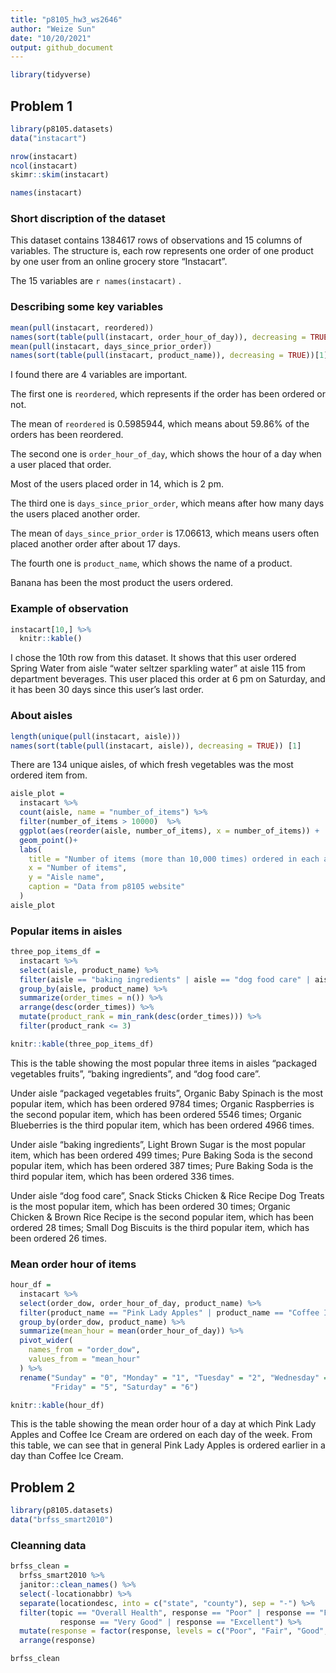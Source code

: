```yaml
---
title: "p8105_hw3_ws2646"
author: "Weize Sun"
date: "10/20/2021"
output: github_document
---
```


```r
library(tidyverse)
```


## Problem 1

```r
library(p8105.datasets)
data("instacart")
```

```r
nrow(instacart)
ncol(instacart)
skimr::skim(instacart)
```

```r
names(instacart)
```


### Short discription of the dataset

This dataset contains 1384617 rows of observations and 15 columns of variables. The structure is, each row represents one order of one product by one user from an online grocery store "Instacart".

The 15 variables are `r names(instacart)` .

### Describing some key variables

```r
mean(pull(instacart, reordered))
names(sort(table(pull(instacart, order_hour_of_day)), decreasing = TRUE))[1]
mean(pull(instacart, days_since_prior_order))
names(sort(table(pull(instacart, product_name)), decreasing = TRUE))[1]
```
I found there are 4 variables are important.

The first one is `reordered`, which represents if the order has been ordered or not.

The mean of `reordered` is 0.5985944, which means about 59.86% of the orders has been reordered.

The second one is `order_hour_of_day`, which shows the hour of a day when a user placed that order.

Most of the users placed order in 14, which is 2 pm.

The third one is `days_since_prior_order`, which means after how many days the users placed another order.

The mean of `days_since_prior_order` is 17.06613, which means users often placed another order after about 17 days.

The fourth one is `product_name`, which shows the name of a product.

Banana has been the most product the users ordered.

### Example of observation

```r
instacart[10,] %>% 
  knitr::kable()
```
I chose the 10th row from this dataset. It shows that this user ordered Spring Water from aisle "water seltzer sparkling water" at aisle 115 from department beverages. This user placed this order at 6 pm on Saturday, and it has been 30 days since this user's last order.

### About aisles

```r
length(unique(pull(instacart, aisle)))
names(sort(table(pull(instacart, aisle)), decreasing = TRUE)) [1]
```
There are 134 unique aisles, of which fresh vegetables was the most ordered item from.

```r
aisle_plot = 
  instacart %>% 
  count(aisle, name = "number_of_items") %>% 
  filter(number_of_items > 10000)  %>% 
  ggplot(aes(reorder(aisle, number_of_items), x = number_of_items)) +
  geom_point()+
  labs(
    title = "Number of items (more than 10,000 times) ordered in each aisle",
    x = "Number of items",
    y = "Aisle name",
    caption = "Data from p8105 website"
  )
aisle_plot
```

### Popular items in aisles

```r
three_pop_items_df = 
  instacart %>% 
  select(aisle, product_name) %>% 
  filter(aisle == "baking ingredients" | aisle == "dog food care" | aisle == "packaged vegetables fruits") %>%           
  group_by(aisle, product_name) %>%
  summarize(order_times = n()) %>%
  arrange(desc(order_times)) %>%
  mutate(product_rank = min_rank(desc(order_times))) %>% 
  filter(product_rank <= 3)

knitr::kable(three_pop_items_df)
```

This is the table showing the most popular three items in aisles "packaged vegetables fruits", "baking ingredients", and "dog food care".

Under aisle "packaged vegetables fruits", Organic Baby Spinach is the most popular item, which has been ordered 9784 times; Organic Raspberries is the second popular item, which has been ordered 5546 times; Organic Blueberries is the third popular item, which has been ordered 4966 times.

Under aisle "baking ingredients", Light Brown Sugar is the most popular item, which has been ordered 499 times; Pure Baking Soda is the second popular item, which has been ordered 387 times; Pure Baking Soda is the third popular item, which has been ordered 336 times.

Under aisle "dog food care", Snack Sticks Chicken & Rice Recipe Dog Treats is the most popular item, which has been ordered 30 times; Organic Chicken & Brown Rice Recipe is the second popular item, which has been ordered 28 times; Small Dog Biscuits is the third popular item, which has been ordered 26 times.

### Mean order hour of items

```r
hour_df = 
  instacart %>% 
  select(order_dow, order_hour_of_day, product_name) %>% 
  filter(product_name == "Pink Lady Apples" | product_name == "Coffee Ice Cream") %>% 
  group_by(order_dow, product_name) %>% 
  summarize(mean_hour = mean(order_hour_of_day)) %>% 
  pivot_wider(
    names_from = "order_dow",
    values_from = "mean_hour"
  ) %>% 
  rename("Sunday" = "0", "Monday" = "1", "Tuesday" = "2", "Wednesday" = "3", "Thursday" = "4",
         "Friday" = "5", "Saturday" = "6") 

knitr::kable(hour_df)
```
This is the table showing the mean order hour of a day at which Pink Lady Apples and Coffee Ice Cream are ordered on each day of the week. From this table, we can see that in general Pink Lady Apples is ordered earlier in a day than Coffee Ice Cream.

## Problem 2

```r
library(p8105.datasets)
data("brfss_smart2010")
```

### Cleanning data

```r
brfss_clean = 
  brfss_smart2010 %>% 
  janitor::clean_names() %>% 
  select(-locationabbr) %>% 
  separate(locationdesc, into = c("state", "county"), sep = "-") %>% 
  filter(topic == "Overall Health", response == "Poor" | response == "Fair" | response == "Good" | 
           response == "Very Good" | response == "Excellent") %>% 
  mutate(response = factor(response, levels = c("Poor", "Fair", "Good", "Very Good", "Excellent"), ordered = TRUE)) %>% 
  arrange(response)

brfss_clean
```


